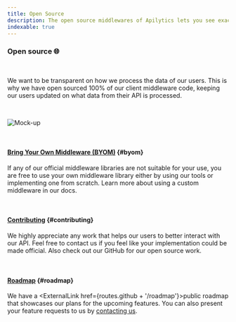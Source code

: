 ```yaml
---
title: Open Source
description: The open source middlewares of Apilytics lets you see exactly what data leaves your servers. Our open source modules allow you to build your own middleware.
indexable: true
---
```


### Open source 🌐

<br />

<p className="text-xl">
  We want to be transparent on how we process the data of our users. This is why we have open
  sourced 100% of our client middleware code, keeping our users updated on what data from their API
  is processed.
</p>

<br />

![Mock-up](/mock-ups/time-frame.gif)

<br />

#### [Bring Your Own Middleware (BYOM)](#byom) {#byom}

If any of our official middleware libraries are not suitable for your use,
you are free to use your own middleware library either by using our tools or implementing one from scratch.
Learn more about using a custom middleware in our <Link href={routes.byom}>docs</Link>.

<br />

#### [Contributing](#contributing) {#contributing}

We highly appreciate any work that helps our users to better interact with our API.
Feel free to contact us if you feel like your implementation could be made official.
Also check out our <ExternalLink href={routes.github}>GitHub</ExternalLink> for our open source work.

<br />

#### [Roadmap](#roadmap) {#roadmap}

We have a <ExternalLink href={routes.github + '/roadmap'}>public roadmap</ExternalLink> that showcases our plans for the upcoming features.
You can also present your feature requests to us by [contacting us](/contact).
